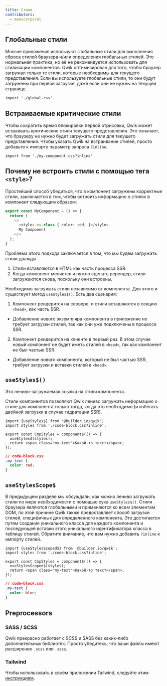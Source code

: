 ```yaml
---
title: Стили
contributors:
  - manucorporat
---
```


## Глобальные стили

Многие приложения используют глобальные стили для выполнения сброса стилей браузера и/или определения глобальных стилей. Это нормальная практика, но её не рекомендуется использовать для стилизации компонентов. Qwik оптимизирован для того, чтобы браузер загружал только те стили, которые необходимы для текущего представления. Если вы используете глобальные стили, то они будут загружены при первой загрузке, даже если они не нужны на текущей странице.

```tsx
import './global.css'
```

## Встраиваемые критические стили

Чтобы сократить время блокировки первой отрисовки, Qwik может встраивать критические стили текущего представления. Это означает, что браузеру не нужно будет загружать стили для текущего представления. Чтобы указать Qwik на встраивание стилей, просто добавьте к импорту параметр запроса `?inline`.

```tsx
import from './my-component.css?inline'
```

## Почему не встроить стили с помощью тега `<style>`?

Простейший способ убедиться, что в компонент загружены корректные стили, заключается в том, чтобы встроить информацию о стилях в компонент следующим образом:

```typescript
export const MyComponent = () => {
  return (
    <>
      <style>.my-class { color: red; }</style>
      My Component
    </>
  );
}
```

Проблема этого подхода заключается в том, что мы будем загружать стили дважды.

1. Стили вставляются в HTML как часть процесса SSR.
2. Когда компонент меняется и нужно сделать ререндер, стили загружаются снова, поскольку они встроены.

Необходимо загружать стили независимо от компонента. Для этого и существует метод `useStyles$()`. Есть два сценария:

1. Компонент рендерится на сервере, и стили вставляются в секцию `<head>`, как часть SSR.
  - Добавление нового экземпляра компонента в приложение не требует загрузки стилей, так как они уже подключены в процессе SSR.
2. Компонент рендерится на клиенте в первый раз. В этом случае новый компонент не будет иметь стилей в `<head>`, так как компонент не был частью SSR.
  - Добавление нового компонента, который не был частью SSR, требует загрузки и вставки стилей в `<head>`.

## `useStyles$()`

Это лениво-загружаемая ссылка на стили компонента.

Стили компонентов позволяют Qwik лениво загружать информацию о стиле для компонента только тогда, когда это необходимо (и избегать двойной загрузки в случае гидратации SSR).

```tsx
import {useStyles$} from '@builder.io/qwik';
import styles from './code-block.css?inline';

export const CmpStyles = component$(() => {
  useStyles$(styles);
  return <span class="my-text">Какой-то текст</span>;
});
```

```css
// code-block.css
.my-text {
  color: red;
}
```

## `useStylesScope$`

В предыдущем разделе мы обсуждали, как можно лениво загружать стили по мере необходимости с помощью хука `useStyles$()`.
Стили браузера являются глобальными и применяются ко всем элементам DOM, по этой причине Qwik также предоставляет способ загрузки стилей, специфичных для определённого компонента.
Это достигается путем создания уникального класса для каждого компонента и последующей вставки этого уникального идентификатора класса в таблицу стилей. Обратите внимание, что вам нужно добавить `?inline` к импорту стилей.

```tsx
import {useStylesScoped$} from '@builder.io/qwik';
import styles from './code-block.css?inline';

export const CmpStyles = component$(() => {
  useStylesScoped$(styles);
  return <span class="my-text">Какой-то текст</span>;
});
```

```css
// code-block.css
.my-text {
  color: blue;
}
```

## Preprocessors

### SASS / SCSS

Qwik прекрасно работает с SCSS и SASS без каких-либо дополнительных библиотек. Просто убедитесь, что ваши файлы имеют расширение `.scss` или `.sass`.

### Tailwind

Чтобы использовать в своём приложении Tailwind, следуйте этим [инструкциям](../../../qwikcity/integrations/tailwind).
